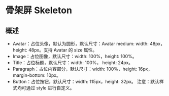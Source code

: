 
<Meta title="反馈类/骨架屏 Skeleton/API 参考"/>

# 骨架屏 Skeleton

## 概述
- Avatar：占位头像，默认为圆形，默认尺寸：Avatar medium: width: 48px，height: 48px。支持 Avatar 的 size 属性。
- Image：占位图像，默认尺寸：width: 100%，height: 100%。
- Title：占位标题，默认尺寸：width: 100%， height: 24px。
- Paragraph：占位内容部分，默认尺寸：width: 100%，height: 16px，margin-bottom: 10px。
- Button：占位按钮，默认尺寸：width: 115px，height: 32px。
注意：默认样式均可通过 style 进行自定义。
